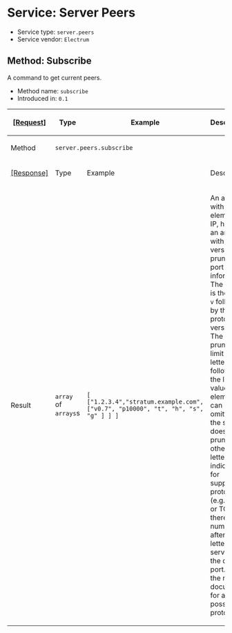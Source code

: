 =Service: Server Peers=

* Service type: <code>server.peers</code>
* Service vendor: <code>Electrum</code>

==Method: Subscribe==

A command to get current peers.

* Method name: <code>subscribe</code>
* Introduced in: <code>0.1</code>

{|
! <ins>[Request]</ins>
! Type
! Example
! Description
|-
! Method
| colspan="3" | <code>server.peers.subscribe</code>
|-
! <ins>[Response]</ins>
! Type
! Example
! Description
|-
! Result
| <code>array</code> of <code>arrays</code>s
| <code>[ ["1.2.3.4","stratum.example.com", ["v0.7", "p10000", "t", "h", "s", "g" ] ] ]</code>
| An array with the elements IP, host and an array with version, pruning and port information. The version is the letter <code>v</code> followed by the protocol version. The pruning limit is letter <code>p</code> followed by the limit value. This element can be omitted if the server doesn't prune. The other letters are indicators for supported protocols (e.g. HTTP or TCP). If there is no number after the letter, the server uses the default port. See the main document for all possible protocols.
|}